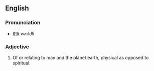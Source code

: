 ==English==

===Pronunciation===
*[[IPA]] wʌrldli

===Adjective===
#Of or relating to man and the planet earth, physical as opposed to spiritual.
